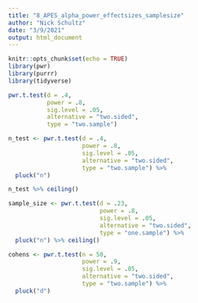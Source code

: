 ```yaml
---
title: "8_APES_alpha_power_effectsizes_samplesize"
author: "Nick Schultz"
date: "3/9/2021"
output: html_document
---
```


```r
knitr::opts_chunk$set(echo = TRUE)
library(pwr)
library(purrr)
library(tidyverse)
```

```r
pwr.t.test(d = .4,
           power = .8,
           sig.level = .05,
           alternative = "two.sided",
           type = "two.sample")

n_test <- pwr.t.test(d = .4,
                     power = .8,
                     sig.level = .05,
                     alternative = "two.sided",
                     type = "two.sample") %>%
  pluck("n")

n_test %>% ceiling()
```

```r
sample_size <- pwr.t.test(d = .23,
                          power = .8,
                          sig.level = .05,
                          alternative = "two.sided",
                          type = "one.sample") %>%
  pluck("n") %>% ceiling()
```

```r
cohens <- pwr.t.test(n = 50,
                     power = .9,
                     sig.level = .05,
                     alternative = "two.sided",
                     type = "two.sample") %>%
  pluck("d")
```

